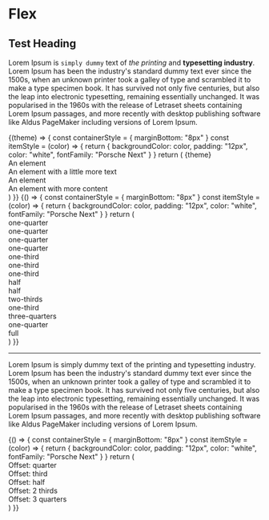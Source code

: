 
# Flex

## Test Heading

Lorem Ipsum is `simply dummy` text of _the printing_ and **typesetting industry**. Lorem Ipsum has been the industry's standard dummy text ever since the 1500s, when an unknown printer took a galley of type and scrambled it to make a type specimen book. It has survived not only five centuries, but also the leap into electronic typesetting, remaining essentially unchanged. It was popularised in the 1960s with the release of Letraset sheets containing Lorem Ipsum passages, and more recently with desktop publishing software like Aldus PageMaker including versions of Lorem Ipsum.

<Example noTheme>
  {(theme) => {
    const containerStyle = { marginBottom: "8px" }
    const itemStyle = (color) => {
      return {
        backgroundColor: color,
        padding: "12px",
        color: "white",
        fontFamily: "Porsche Next"
      }
    }
    return (
      <React.Fragment>
        {theme}
        <Flex>
          <Flex.Item>
            <div style={itemStyle("LightSkyBlue")}>An element</div>
          </Flex.Item>
          <Flex.Item>
            <div style={itemStyle("DeepSkyBlue")}>An element with a little more text</div>
          </Flex.Item>
          <Flex.Item>
            <div style={itemStyle("dodgerblue")}>An element</div>
          </Flex.Item>
          <Flex.Item>
            <div style={itemStyle("DeepSkyBlue")}>An element with more content</div>
          </Flex.Item>
        </Flex>
      </React.Fragment>
    )
}}

</Example>

<Example noTheme>
  {() => {
    const containerStyle = { marginBottom: "8px" }
    const itemStyle = (color) => {
      return {
        backgroundColor: color,
        padding: "12px",
        color: "white",
        fontFamily: "Porsche Next"
      }
    }
    return (
      <React.Fragment>
        <Flex style={containerStyle}>
          <Flex.Item width="one-quarter">
            <div style={itemStyle("LightSkyBlue")}>one-quarter</div>
          </Flex.Item>
          <Flex.Item width="one-quarter">
            <div style={itemStyle("DeepSkyBlue")}>one-quarter</div>
          </Flex.Item>
          <Flex.Item width="one-quarter">
            <div style={itemStyle("dodgerblue")}>one-quarter</div>
          </Flex.Item>
          <Flex.Item width="one-quarter">
            <div style={itemStyle("DeepSkyBlue")}>one-quarter</div>
          </Flex.Item>
        </Flex>
        <Flex style={containerStyle}>
          <Flex.Item width="one-third">
            <div style={itemStyle("LightSkyBlue")}>one-third</div>
          </Flex.Item>
          <Flex.Item width="one-third">
            <div style={itemStyle("DeepSkyBlue")}>one-third</div>
          </Flex.Item>
          <Flex.Item width="one-third">
            <div style={itemStyle("dodgerblue")}>one-third</div>
          </Flex.Item>
        </Flex>
        <Flex style={containerStyle}>
          <Flex.Item width="half">
            <div style={itemStyle("LightSkyBlue")}>half</div>
          </Flex.Item>
          <Flex.Item width="half">
            <div style={itemStyle("DeepSkyBlue")}>half</div>
          </Flex.Item>
        </Flex>
        <Flex style={containerStyle}>
          <Flex.Item width="two-thirds">
            <div style={itemStyle("LightSkyBlue")}>two-thirds</div>
          </Flex.Item>
          <Flex.Item width="one-third">
            <div style={itemStyle("DeepSkyBlue")}>one-third</div>
          </Flex.Item>
        </Flex>
        <Flex style={containerStyle}>
          <Flex.Item width="three-quarters">
            <div style={itemStyle("LightSkyBlue")}>three-quarters</div>
          </Flex.Item>
          <Flex.Item width="one-quarter">
            <div style={itemStyle("DeepSkyBlue")}>one-quarter</div>
          </Flex.Item>
        </Flex>
        <Flex style={containerStyle}>
          <Flex.Item width="full">
            <div style={itemStyle("DeepSkyBlue")}>full</div>
          </Flex.Item>
        </Flex>
      </React.Fragment>
    )
  }}
</Example>

---

Lorem Ipsum is simply dummy text of the printing and typesetting industry. Lorem Ipsum has been the industry's standard dummy text ever since the 1500s, when an unknown printer took a galley of type and scrambled it to make a type specimen book. It has survived not only five centuries, but also the leap into electronic typesetting, remaining essentially unchanged. It was popularised in the 1960s with the release of Letraset sheets containing Lorem Ipsum passages, and more recently with desktop publishing software like Aldus PageMaker including versions of Lorem Ipsum.

<Example noTheme>
  {() => {
    const containerStyle = { marginBottom: "8px" }
    const itemStyle = (color) => {
      return {
        backgroundColor: color,
        padding: "12px",
        color: "white",
        fontFamily: "Porsche Next"
      }
    }
    return (
      <React.Fragment>
        <Flex style={containerStyle}>
          <Flex.Item offset={"one-quarter"} width={"three-quarters"}>
            <div style={itemStyle("LightSkyBlue")}>Offset: quarter</div>
          </Flex.Item>
        </Flex>
        <Flex style={containerStyle}>
          <Flex.Item offset={"one-third"} width={"two-thirds"}>
            <div style={itemStyle("LightSkyBlue")}>Offset: third</div>
          </Flex.Item>
        </Flex>
        <Flex style={containerStyle}>
          <Flex.Item offset={"half"} width={"half"}>
            <div style={itemStyle("LightSkyBlue")}>Offset: half</div>
          </Flex.Item>
        </Flex>
        <Flex style={containerStyle}>
          <Flex.Item offset={"two-thirds"} width={"one-third"}>
            <div style={itemStyle("LightSkyBlue")}>Offset: 2 thirds</div>
          </Flex.Item>
        </Flex>
        <Flex style={containerStyle}>
          <Flex.Item offset={"three-quarters"} width={"one-quarter"}>
            <div style={itemStyle("LightSkyBlue")}>Offset: 3 quarters</div>
          </Flex.Item>
        </Flex>
      </React.Fragment>
    )
  }}
</Example>
